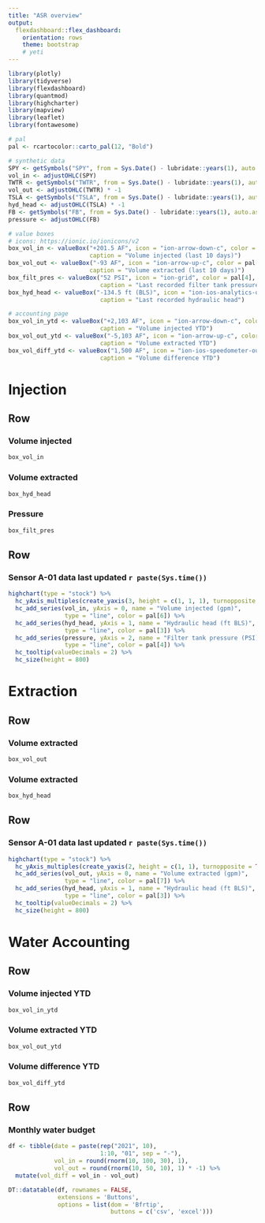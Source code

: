 ```yaml
---
title: "ASR overview"
output: 
  flexdashboard::flex_dashboard:
    orientation: rows
    theme: bootstrap
    # yeti
---
```


```r
library(plotly)
library(tidyverse)
library(flexdashboard)
library(quantmod)
library(highcharter)
library(mapview)
library(leaflet)
library(fontawesome)

# pal
pal <- rcartocolor::carto_pal(12, "Bold")

# synthetic data
SPY <- getSymbols("SPY", from = Sys.Date() - lubridate::years(1), auto.assign = FALSE) 
vol_in <- adjustOHLC(SPY)
TWTR <- getSymbols("TWTR", from = Sys.Date() - lubridate::years(1), auto.assign = FALSE) 
vol_out <- adjustOHLC(TWTR) * -1
TSLA <- getSymbols("TSLA", from = Sys.Date() - lubridate::years(1), auto.assign = FALSE)
hyd_head <- adjustOHLC(TSLA) * -1
FB <- getSymbols("FB", from = Sys.Date() - lubridate::years(1), auto.assign = FALSE)
pressure <- adjustOHLC(FB)

# value boxes
# icons: https://ionic.io/ionicons/v2
box_vol_in <- valueBox("+201.5 AF", icon = "ion-arrow-down-c", color = pal[6],
                       caption = "Volume injected (last 10 days)")
box_vol_out <- valueBox("-93 AF", icon = "ion-arrow-up-c", color = pal[5],
                       caption = "Volume extracted (last 10 days)")
box_filt_pres <- valueBox("52 PSI", icon = "ion-grid", color = pal[4],
                          caption = "Last recorded filter tank pressure")
box_hyd_head <- valueBox("-134.5 ft (BLS)", icon = "ion-ios-analytics-outline", color = pal[3],
                          caption = "Last recorded hydraulic head")

# accounting page
box_vol_in_ytd <- valueBox("+2,103 AF", icon = "ion-arrow-down-c", color = pal[6],
                          caption = "Volume injected YTD")
box_vol_out_ytd <- valueBox("-5,103 AF", icon = "ion-arrow-up-c", color = pal[5],
                          caption = "Volume extracted YTD")
box_vol_diff_ytd <- valueBox("1,500 AF", icon = "ion-ios-speedometer-outline", color = pal[12],
                          caption = "Volume difference YTD")
```


Injection
=======================================================================

Row
-----------------------------------------------------------------------

### Volume injected {.value-box}

```r
box_vol_in
```

### Volume extracted {.value-box}

```r
box_hyd_head
```

### Pressure {.value-box}

```r
box_filt_pres
```

Row
-----------------------------------------------------------------------

### **Sensor A-01** data last updated `r paste(Sys.time())`

```r
highchart(type = "stock") %>% 
  hc_yAxis_multiples(create_yaxis(3, height = c(1, 1, 1), turnopposite = TRUE)) %>% 
  hc_add_series(vol_in, yAxis = 0, name = "Volume injected (gpm)", 
                type = "line", color = pal[6]) %>% 
  hc_add_series(hyd_head, yAxis = 1, name = "Hydraulic head (ft BLS)", 
                type = "line", color = pal[3]) %>% 
  hc_add_series(pressure, yAxis = 2, name = "Filter tank pressure (PSI)", 
                type = "line", color = pal[4]) %>% 
  hc_tooltip(valueDecimals = 2) %>% 
  hc_size(height = 800)
```


Extraction
=======================================================================

Row
-----------------------------------------------------------------------

### Volume extracted {.value-box}

```r
box_vol_out
```

### Volume extracted {.value-box}

```r
box_hyd_head
```



Row
-----------------------------------------------------------------------


### **Sensor A-01** data last updated `r paste(Sys.time())`

```r
highchart(type = "stock") %>% 
  hc_yAxis_multiples(create_yaxis(2, height = c(1, 1), turnopposite = TRUE)) %>% 
  hc_add_series(vol_out, yAxis = 0, name = "Volume extracted (gpm)",
                type = "line", color = pal[7]) %>% 
  hc_add_series(hyd_head, yAxis = 1, name = "Hydraulic head (ft BLS)", 
                type = "line", color = pal[3]) %>% 
  hc_tooltip(valueDecimals = 2) %>% 
  hc_size(height = 800)
```


Water Accounting
=======================================================================

Row
-----------------------------------------------------------------------

### Volume injected YTD {.value-box}

```r
box_vol_in_ytd
```

### Volume extracted YTD {.value-box}

```r
box_vol_out_ytd
```

### Volume difference YTD {.value-box}

```r
box_vol_diff_ytd
```


Row
-----------------------------------------------------------------------

### Monthly water budget

```r
df <- tibble(date = paste(rep("2021", 10),
                          1:10, "01", sep = "-"), 
             vol_in = round(rnorm(10, 100, 30), 1),
             vol_out = round(rnorm(10, 50, 10), 1) * -1) %>% 
  mutate(vol_diff = vol_in - vol_out)

DT::datatable(df, rownames = FALSE, 
              extensions = 'Buttons',
              options = list(dom = 'Bfrtip',
                             buttons = c('csv', 'excel')))
```
